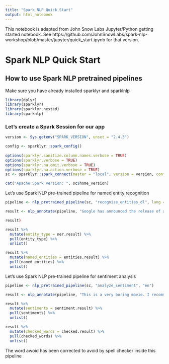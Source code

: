 ```yaml
---
title: "Spark NLP Quick Start"
output: html_notebook
---
```


This notebook is adapted from John Snow Labs Jupyter/Python getting started notebook. See https://github.com/JohnSnowLabs/spark-nlp-workshop/blob/master/jupyter/quick_start.ipynb for that version.

# Spark NLP Quick Start
## How to use Spark NLP pretrained pipelines
Make sure you have already installed sparklyr and sparklnlp

```r
library(dplyr)
library(sparklyr)
library(sparklyr.nested)
library(sparknlp)
```

### Let's create a Spark Session for our app
```r
version <- Sys.getenv("SPARK_VERSION", unset = "2.4.3")

config <- sparklyr::spark_config()
    
options(sparklyr.sanitize.column.names.verbose = TRUE)
options(sparklyr.verbose = TRUE)
options(sparklyr.na.omit.verbose = TRUE)
options(sparklyr.na.action.verbose = TRUE)
sc <- sparklyr::spark_connect(master = "local", version = version, config = config)

cat("Apache Spark version: ", sc$home_version)
```

Let's use Spark NLP pre-trained pipeline for named entity recognition
```r
pipeline <- nlp_pretrained_pipeline(sc, "recognize_entities_dl", lang = "en")
```

```r
result <- nlp_annotate(pipeline, "Google has announced the release of a beta version of the popular TensorFlow machine learning library.")
```

```r
result)

result %>%
  mutate(entity_type = ner.result) %>%
  pull(entity_type) %>%
  unlist()
```

```r
result %>%
  mutate(named_entities = entities.result) %>%
  pull(named_entities) %>% 
  unlist()
```
Let's use Spark NLP pre-trained pipeline for sentiment analysis
```r
pipeline <- nlp_pretrained_pipeline(sc, "analyze_sentiment", "en")
```

```r
result <- nlp_annotate(pipeline, "This is a very boring movie. I recommend others to awoid this movie is not good..")
```

```r
result %>% 
  mutate(sentiments = sentiment.result) %>%
  pull(sentiments) %>% 
  unlist()
```

```r
result %>% 
  mutate(checked_words = checked.result) %>%
  pull(checked_words) %>% 
  unlist()
```

The word awoid has been corrected to avoid by spell checker inside this pipeline
